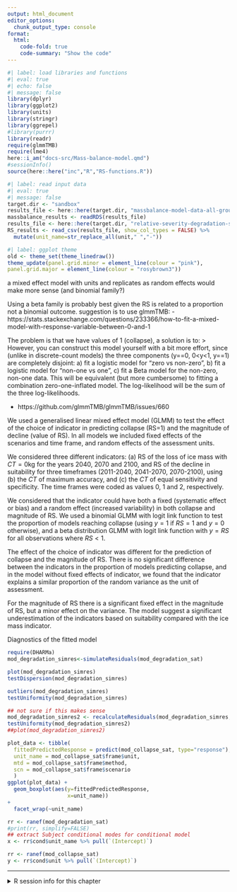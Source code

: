```yaml
---
output: html_document
editor_options: 
  chunk_output_type: console
format:
  html:
    code-fold: true
    code-summary: "Show the code"
---
```


```r
#| label: load libraries and functions
#| eval: true
#| echo: false
#| message: false
library(dplyr)
library(ggplot2)
library(units)
library(stringr)
library(ggrepel)
#library(purrr)
library(readr)
require(glmmTMB)
require(lme4)
here::i_am("docs-src/Mass-balance-model.qmd")
#sessionInfo()
source(here::here("inc","R","RS-functions.R"))
```

```r
#| label: read input data 
#| eval: true
#| message: false
target.dir <- "sandbox"
results_file <- here::here(target.dir, "massbalance-model-data-all-groups.rds")
massbalance_results <- readRDS(results_file)
results_file <- here::here(target.dir, "relative-severity-degradation-suitability-all-tropical-glaciers.csv")
RS_results <- read_csv(results_file, show_col_types = FALSE) %>%
  mutate(unit_name=str_replace_all(unit," ","-"))
```


```r
#| label: ggplot theme
old <- theme_set(theme_linedraw())
theme_update(panel.grid.minor = element_line(colour = "pink"),
panel.grid.major = element_line(colour = "rosybrown3"))
```





a mixed effect model with units and replicates as random effects would make more sense (and binomial family?)

Using a beta family  is probably best given the RS is related to a proportion not a binomial outcome.
suggestion is to use glmmTMB:
- https://stats.stackexchange.com/questions/233366/how-to-fit-a-mixed-model-with-response-variable-between-0-and-1

The problem is that we have values of 1 (collapse), a solution is to:
> However, you can construct this model yourself with a bit more effort, since (unlike in discrete-count models) the three components (y==0, 0<y<1, y==1) are completely disjoint: a) fit a logistic model for "zero vs non-zero", b) fit a logistic model for "non-one vs one", c) fit a Beta model for the non-zero, non-one data. This will be equivalent (but more cumbersome) to fitting a combination zero-one-inflated model. The log-likelihood will be the sum of the three log-likelihoods.

- https://github.com/glmmTMB/glmmTMB/issues/660



We used a generalised linear mixed effect model (GLMM) to test the effect of the choice of indicator in predicting collapse (RS=1) and the magnitude of decline (value of RS). In all models we included fixed effects of the scenarios and time frame, and random effects of the assessment units. 

We considered three different indicators: (a) RS of the loss of ice mass with $CT=0 \mathrm{kg}$ for the years 2040, 2070 and 2100, and RS of the decline in suitability for three timeframes (2011-2040, 2041-2070, 2070-2100), using (b) the $CT$ of maximum accuracy, and (c) the $CT$ of equal sensitivity and specificity. The time frames were coded as values 0, 1 and 2, respectively.

We considered that the indicator could have both a fixed (systematic effect or bias) and a random effect (increased variability) in both collapse and magnitude of RS. We used a binomial GLMM with logit link function to test the proportion of models reaching collapse (using $y=1$ if $RS=1$ and $y=0$ otherwise), and a beta distribution GLMM with logit link function with $y=RS$ for all observations where $RS<1$. 



The effect of the choice of indicator was different for the prediction of collapse and the magnitude of RS. There is no significant difference between the indicators in the proportion of models predicting collapse, and in the model without fixed effects of indicator, we found that the indicator explains a similar proportion of the random variance as the unit of assessment.


For the magnitude of RS there is a significant fixed effect in the magnitude of RS, but a minor effect on the variance. The model suggest a significant underestimation of the indicators based on suitability compared with the ice mass indicator.



Diagnostics of the fitted model


```r
require(DHARMa)
mod_degradation_simres<-simulateResiduals(mod_degradation_sat)

plot(mod_degradation_simres)
testDispersion(mod_degradation_simres)

outliers(mod_degradation_simres)
testUniformity(mod_degradation_simres)

## not sure if this makes sense
mod_degradation_simres2 <- recalculateResiduals(mod_degradation_simres, group = mod_degradation_sat$frame$unit_name)
testUniformity(mod_degradation_simres2)
##plot(mod_degradation_simres2) 

plot_data <- tibble(
  fittedPredictedResponse = predict(mod_collapse_sat, type="response"),
  unit_name = mod_collapse_sat$frame$unit,
  mtd = mod_collapse_sat$frame$method,
  scn = mod_collapse_sat$frame$scenario
  )
ggplot(plot_data) +
  geom_boxplot(aes(y=fittedPredictedResponse,
                   x=unit_name)) 
+
  facet_wrap(~unit_name)

rr <- ranef(mod_degradation_sat)
#print(rr, simplify=FALSE)
## extract Subject conditional modes for conditional model
x <- rr$cond$unit_name %>% pull(`(Intercept)`)

rr <- ranef(mod_collapse_sat)
y <- rr$cond$unit %>% pull(`(Intercept)`)

```

----

<details><summary>R session info for this chapter </summary>

```r
sessionInfo()
```
</details>